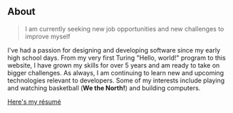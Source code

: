 ## About

> I am currently seeking new job opportunities and new challenges to improve myself

I've had a passion for designing and developing software since my early high school days. From my very first Turing "Hello, world!" program to this website, I have grown my skills for over 5 years and am ready to take on bigger challenges. As always, I am continuing to learn new and upcoming technologies relevant to developers. Some of my interests include playing and watching basketball (**We the North!**) and building computers.

[Here's my résumé](./Pravinthan%20Prabagaran%20Resume.pdf)
